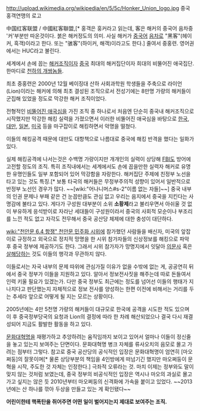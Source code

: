 http://upload.wikimedia.org/wikipedia/en/5/5c/Honker_Union_logo.jpg
중국홍객연맹의 로고

中国红客联盟 / 中國紅客聯盟,[* 홍객은 훙커라고 읽는데, 客은 해커의 중국어 음차중 '커'부분만 따온것이다. 붉은 해커정도의 의미. 사실 해커가 [[중국어]] [[음차]]로 "黑客"(헤이커, 흑객)이라고 한다. 또는 "骇客"(하이커, 해객)이라고도 한다.] 줄여서 중홍련. 영어권에서는 HUC라고 불린다.

세계에서 손에 꼽는 [[해커]]조직이자 [[중국]] 최대의 해커집단이자 희대의 비뚤어진 애국집단. 한마디로 [[천하의 개쌍놈들]].

최초 중홍련은 2000년 12월 베이징대 산하 사회과학원 학생들을 주축으로 라이언(Lion)이라는 해커에 의해 최초 결성된 조직으로서 전성기에는 8만명 가량의 해커들이 군집해 있었을 정도로 막강한 해커 조직이었다.

전형적인 [[비뚤어진 애국심]]을 가진 조직 중 하나로서 처음엔 단순히 중국내 해커조직으로 시작했지만 막강한 해킹 실력을 가졌으면서 이러한 비뚤어진 애국심을 바탕으로 [[한국]], [[대만]], [[일본]], [[미국]] 등을 마구잡이로 해킹하면서 악명을 떨쳤다.

이들의 해킹공격 때문에 대만도 대항책으로 나름대로 중국에 해킹 반격을 했다는 일화가 있다.

실제 해킹공격에 나서는것은 수백명 가량이지만 개개인의 실력이 상당해 [[FBI]]도 방어에 고전할 정도의 조직. 특히 조직내에서는 세계에서도 손에 꼽을만한 실력자 해커로 유명한 유명인들도 일부 포함되어 있어 막강함을 자랑한다. 해커집단 주제에 친정부 노선을 타고 있는 것도 특징.[* 보통 타국의 해커들은 무정부주의적 성향이 있어서 일반적으로 반정부 노선인 경우가 많다. ~~[wiki:"어나니머스#s-2"이름 없는 자들]~~] 중국 내부의 인권 문제나 부패 같은 건 눈꼽만큼도 관심 없고 우리는 음지에서 중국을 지킨다는 사명감에 불타고 있다. 게다가 구성원 대부분이 소위 '''소황제'''라고 불리우면서 아쉬울 것 없이 부유하게 응석받이로 자라난 세대들이 구성원이라서 중국의 사회적 모순이나 부조리를 느낀 적도 없고 자각도 전무해서 중국 공산당 체제에 대한 충성이 대단하다.   

[[wiki:"천안문 6.4 항쟁" 천안문 민주화 시위]]에 참가했던 사람들을 배신자, 미국의 앞잡이로 규정하고 외국으로 정치적 망명을 한 시위 참가자들의 신상정보를 해킹으로 파악 후 중국 정부에 제공하기도 한다. 그래서 시위 참가자가 망명지에서 잇달아 [[의문사]] 혹은 [[살해]]당하는 것도 이들의 행각과 무관하지 않다. 

이들로서는 자국 내부의 문제 따위에 관심가질 이유가 없을 수밖에 없는 게, 공공연히 뒤에서 중국 정부가 이들을 지원하고 있다. 알아서 정보전사짓을 해주는데 따로 돈들여서 인력 키울 필요가 있겠는가. 다만 중국 정부도 최근에는 정도를 넘어선 이들의 행태가 지나치다고 판단했는지 자체적으로 정보 전사를 양성하는 한편 이전에 비해서는 거리를 두는 추세라 앞으로 어떻게 될 지는 모르는 상황이다.

2005년에는 4만 5천명 가량의 해커들이 대규모로 한국에 공격을 시도한 적도 있으며 이 후 중국정부당국의 요청과 Lion의 결정에 따라 한 차례 해산되었으나 결국 다시 재결성되어 지금도 활발한 활동을 하고 있다.

[[문화대혁명]]을 재평가하고 추앙하려는 움직임까지 보이고 있어서 얼마나 이들이 정신줄을 놓고 있는지 보여주는 단면이다. 문화대혁명 병크 자체를 류사오치의 음모로 몰고 가려는 점부터 그렇다. 참고로 중국 공산당의 공식적인 입장은 문화대혁명이 엄연히 [마오쩌둥]의 잘못이며[* 물론 상당부분의 책임을 4인방에게 떠넘기긴 했지만 마오쩌둥이 문혁을 시작, 주도한 것 자체는 인정한다.] 극좌적 오류라는 것. 마치 이제는 정부와도 말이 맞지 않는 것처럼 보였는데, 중국 정부의 비공식적인 입장은 역시나 마오의 과실로 몰고 가고 싶지는 않은 듯  2010년부터 마오쩌둥의 신격화에 가속을 붙이고 있었다. ~~2013년에는 산 하나를 깎아 두상을 만들고 있는 게 확인됐다~~  

'''어린이한테 핵폭탄을 쥐어주면 어떤 일이 벌어지는지 제대로 보여주는 조직.'''
